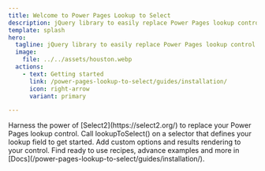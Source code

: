 ```yaml
---
title: Welcome to Power Pages Lookup to Select
description: jQuery library to easily replace Power Pages lookup control with Select2 control.
template: splash
hero:
  tagline: jQuery library to easily replace Power Pages lookup control with Select2 control.
  image:
    file: ../../assets/houston.webp
  actions:
    - text: Getting started
      link: /power-pages-lookup-to-select/guides/installation/
      icon: right-arrow
      variant: primary

---
```



<CardGrid stagger>
	<Card title="Select2" icon="seti:default">
		Harness the power of [Select2](https://select2.org/) to replace your Power Pages lookup control.
	</Card>
	<Card title="East to use" icon="rocket">
		Call lookupToSelect() on a selector that defines your lookup field to get started.
	</Card>
	<Card title="Configure your control" icon="setting">
		Add custom options and results rendering to your control.
	</Card>
	<Card title="Read the docs" icon="open-book">
		Find ready to use recipes, advance examples and more in [Docs](/power-pages-lookup-to-select/guides/installation/).
	</Card>
</CardGrid>
